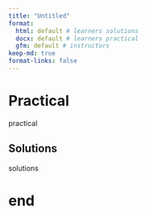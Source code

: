 ```yaml
---
title: "Untitled"
format: 
  html: default # learners solutions
  docx: default # learners practical
  gfm: default # instructors
keep-md: true
format-links: false
---
```


::: {.content-hidden when-format="html"}

<!-- visible for instructors only -->
<!-- practical-week.md is generated from practical-week.qmd. Please edit that file -->
<!-- commit .md and .qmd files together -->

:::

# Practical

<!-- visible for learners and instructors at practical -->

practical



::: {.content-visible unless-format="docx"}

# Solutions

<!-- visible for instructors and learners after practical (solutions) -->

solutions

:::

# end